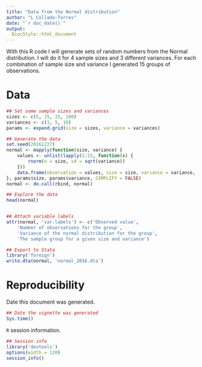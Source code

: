 ```yaml
---
title: "Data from the Normal distribution"
author: "L Collado-Torres"
date: "`r doc_date()`"
output: 
  BiocStyle::html_document
---
```



With this R code I will generate sets of random numbers from the Normal distribution. I will do it for 4 sample sizes and 3 different variances. For each combination of sample size and variance I generated 15 groups of observations.

# Data


```r
## Set some sample sizes and variances
sizes <- c(5, 15, 25, 100)
variances <- c(1, 5, 10)
params <- expand.grid(size = sizes, variance = variances)

## Generate the data
set.seed(20161227)
normal <- mapply(function(size, variance) {
    values <- unlist(lapply(1:15, function(x) {
        rnorm(n = size, sd = sqrt(variance))
    }))
    data.frame(observation = values, size = size, variance = variance, group = rep(1:15, each = size))
}, params$size, params$variance, SIMPLIFY = FALSE)
normal <- do.call(rbind, normal)

## Explore the data
head(normal)


## Attach variable labels
attr(normal, 'var.labels') <- c('Observed value',
    'Number of observations for the group',
    'Variance of the normal distribution for the group',
    'The sample group for a given size and variance')

## Export to Stata
library('foreign')
write.dta(normal, 'normal_2016.dta')
```

# Reproducibility


Date this document was generated.

```r
## Date the vignette was generated
Sys.time()
```

`R` session information.

```r
## Session info
library('devtools')
options(width = 120)
session_info()
```
